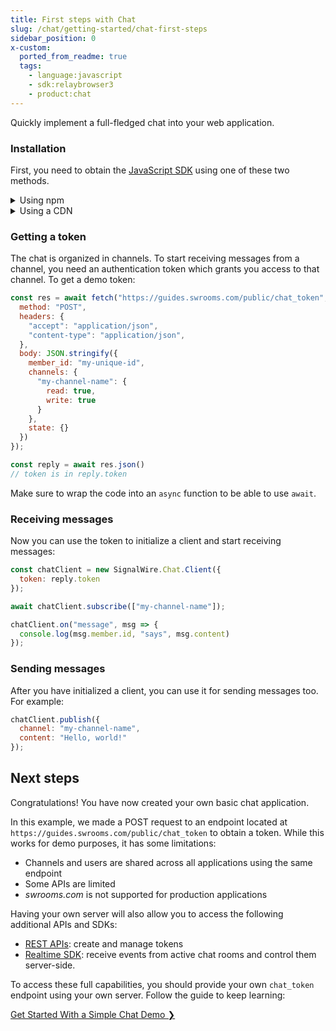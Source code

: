 ```yaml
---
title: First steps with Chat
slug: /chat/getting-started/chat-first-steps
sidebar_position: 0
x-custom:
  ported_from_readme: true
  tags:
    - language:javascript
    - sdk:relaybrowser3
    - product:chat
---
```



Quickly implement a full-fledged chat into your web application.

### Installation

First, you need to obtain the [JavaScript SDK](/sdks/browser-sdk) using one of these two methods.

<details>
  <summary>Using npm</summary>
  
If you are using npm, from your terminal you can run:

```shell
npm install @signalwire/js
```

Then, include the package in JavaScript as follows:

```js
import * as SignalWire from '@signalwire/js'
```

</details>

<details>
  <summary>Using a CDN</summary>

You can import the library from a CDN into your HTML file: paste the following within the `<head>` section of your page:

```html
<script src="https://cdn.signalwire.com/@signalwire/js"></script>
```

A global `SignalWire` variable will be available for use by JavaScript.

</details>

### Getting a token

The chat is organized in channels. To start receiving messages from a channel, you need an authentication token which grants you access to that channel. To get a demo token:

```js
const res = await fetch("https://guides.swrooms.com/public/chat_token", {
  method: "POST",
  headers: {
    "accept": "application/json",
    "content-type": "application/json",
  },
  body: JSON.stringify({
    member_id: "my-unique-id",
    channels: {
      "my-channel-name": {
        read: true,
        write: true
      }
    },
    state: {}
  })
});

const reply = await res.json()
// token is in reply.token
```

Make sure to wrap the code into an `async` function to be able to use `await`.

### Receiving messages

Now you can use the token to initialize a client and start receiving messages:

```js
const chatClient = new SignalWire.Chat.Client({
  token: reply.token
});

await chatClient.subscribe(["my-channel-name"]);

chatClient.on("message", msg => {
  console.log(msg.member.id, "says", msg.content)
});
```

### Sending messages

After you have initialized a client, you can use it for sending messages too. For example:

```js
chatClient.publish({
  channel: "my-channel-name",
  content: "Hello, world!"
});
```

Next steps
----------

Congratulations! You have now created your own basic chat application.

In this example, we made a POST request to an endpoint located at `https://guides.swrooms.com/public/chat_token` to obtain a token. While this works for demo purposes, it has some limitations:

- Channels and users are shared across all applications using the same endpoint
- Some APIs are limited
- _swrooms.com_ is not supported for production applications

Having your own server will also allow you to access the following additional APIs and SDKs:

- [REST APIs](/rest): create and manage tokens
- [Realtime SDK](/sdks/realtime-sdk/): receive events from active chat rooms and control them server-side.

To access these full capabilities, you should provide your own `chat_token` endpoint using your own server. Follow the guide to keep learning:

<div style={{ textAlign: 'center', fontSize: '1.3em' }}>

[Get Started With a Simple Chat Demo ❯](./get-started-with-a-simple-chat-demo/index.mdx)

</div>
